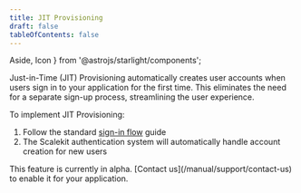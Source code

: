 ```yaml
---
title: JIT Provisioning
draft: false
tableOfContents: false
---
```


  Aside, Icon
 } from '@astrojs/starlight/components';



Just-in-Time (JIT) Provisioning automatically creates user accounts when users sign in to your application for the first time. This eliminates the need for a separate sign-up process, streamlining the user experience.

To implement JIT Provisioning:
1. Follow the standard [sign-in flow](/manual/getting-started/authenticate-users/) guide
2. The Scalekit authentication system will automatically handle account creation for new users



<Aside type="note">
  This feature is currently in alpha. [Contact us](/manual/support/contact-us) to enable it for your application.
</Aside>